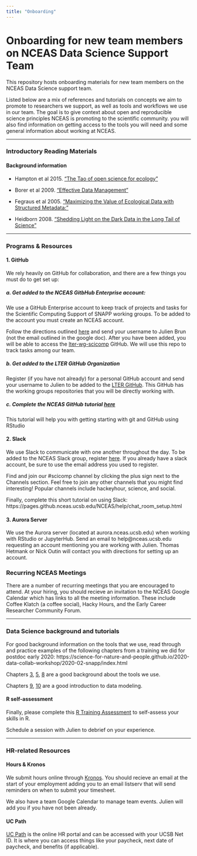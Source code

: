 ```yaml
---
title: "Onboarding"
---
```


# Onboarding for new team members on NCEAS Data Science Support Team

This repository hosts onboarding materials for new team members on the NCEAS Data Science support team.

Listed below are a mix of references and tutorials on concepts we aim to promote to researchers we support, as well as tools and workflows we use in our team.  The goal is to give context about open and reproducible science principles NCEAS is promoting to the scientific community.  you will also find information on getting access to the tools you will need and some general information about working at NCEAS.

---

### Introductory Reading Materials

#### Background information

* Hampton et al 2015. ["The Tao of open science for ecology"](https://doi.org/10.1890/ES14-00402.1)

* Borer et al 2009. ["Effective Data Management"](https://doi.org/10.1890/0012-9623-90.2.205)

* Fegraus et al 2005. ["Maximizing the Value of Ecological Data with Structured Metadata:"](https://doi.org/10.1890/0012-9623%282005%2986[158:MTVOED]2.0.CO;2)

* Heidborn 2008. ["Shedding Light on the Dark Data in the Long Tail of Science"](http://doi.org/10.1353/lib.0.0036)

---

### Programs & Resources

#### 1. GitHub

We rely heavily on GitHub for collaboration, and there are a few things you must do to get set up:

##### a. Get added to the NCEAS GitbHub Enterprise account:

We use a GitHub Enterprise account to keep track of projects and tasks for the Scientific Computing Support of SNAPP working groups.  To be added to the account you must create an NCEAS account.

Follow the directions outlined [here](https://docs.google.com/document/d/1eoR1oDrCrczgbYHPZU_1szB_2fhzu7EUHnh5nFI3eSg/edit) and send your username to Julien Brun (not the email outlined in the google doc).  After you have been added, you will be able to access the [lter-wg-scicomp](https://github.nceas.ucsb.edu/LTER/lter-wg-scicomp) GitHub. We will use this repo to track tasks among our team.

##### b. Get added to the LTER GitHub Organization

Register (if you have not already) for a personal GitHub account and send your username to Julien to be added to the [LTER GitHub](https://github.com/LTER).  This GitHub has the working groups repositories that you will be directly working with.

##### c. Complete the NCEAS GitHub tutorial [here](https://nceas.github.io/training-git-intro/getting-started-with-git-rstudio.html)

This tutorial will help you with getting starting with git and GitHub using RStudio

#### 2. Slack

We use Slack to communicate with one another throughout the day. To be added to the NCEAS Slack group, register [here](https://slack.nceas.ucsb.edu/).  If you already have a slack account, be sure to use the email address you used to register.

Find and join our #scicomp channel by clicking the plus sign next to the Channels section.  Feel free to join any other channels that you might find interesting! Popular channels include hackeyhour, science, and social.

Finally, complete this short tutorial on using Slack: https://pages.github.nceas.ucsb.edu/NCEAS/help/chat_room_setup.html

#### 3. Aurora Server

We use the Aurora server (located at aurora.nceas.ucsb.edu) when working with RStudio or JupyterHub. Send an email to help@nceas.ucsb.edu requesting an account mentioning you are working with Julien. Thomas Hetmank or Nick Outin will contact you with directions for setting up an account.

### Recurring NCEAS Meetings

There are a number of recurring meetings that you are encouraged to attend.  At your hiring, you should recieve an invitation to the NCEAS Google Calendar which has links to all the meeting information.  These include Coffee Klatch (a coffee social), Hacky Hours, and the Early Career Researcher Community Forum.

---

### Data Science background and tutorials

For good background information on the tools that we use, read through and practice examples of the following chapters from a training we did for postdoc early 2020: https://science-for-nature-and-people.github.io/2020-data-collab-workshop/2020-02-snapp/index.html

Chapters [3](https://science-for-nature-and-people.github.io/2020-data-collab-workshop/2020-02-snapp/working-on-a-remote-machine.html), [5](https://science-for-nature-and-people.github.io/2020-data-collab-workshop/2020-02-snapp/introduction-to-r-and-rmarkdown.html), [8](https://science-for-nature-and-people.github.io/2020-data-collab-workshop/2020-02-snapp/linux-and-the-command-line.html) are a good background about the tools we use.

Chapters [9](https://science-for-nature-and-people.github.io/2020-data-collab-workshop/2020-02-snapp/data-modeling-tidy-data.html), [10](https://science-for-nature-and-people.github.io/2020-data-collab-workshop/2020-02-snapp/data-cleaning-and-manipulation.html) are a good introduction to data modeling.

#### R self-assessment

Finally, please complete this [R Training Assessment](https://cosima.nceas.ucsb.edu/r-self-assessment/) to self-assess your skills in R.

Schedule a session with Julien to debrief on your experience.

---

### HR-related Resources

#### Hours & Kronos

We submit hours online through [Kronos](https://ucsb.kronos.net/wfc/navigator/logonWithUID).  You should recieve an email at the start of your employment adding you to an email listserv that will send reminders on when to submit your timesheet.

We also have a team Google Calendar to manage team events. Julien will add you if you have not been already.

#### UC Path

[UC Path](https://www.ucpath.ucsb.edu/) is the online HR portal and can be accessed with your UCSB Net ID.  It is where you can access things like your paycheck, next date of paycheck, and benefits (if applicable).
